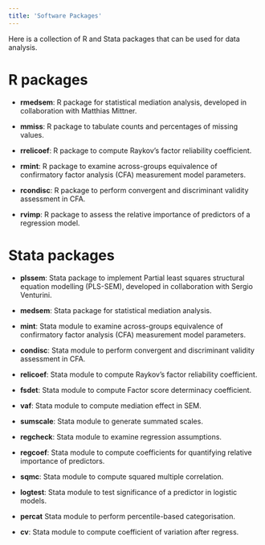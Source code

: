 ```yaml
---
title: 'Software Packages'
---
```


Here is a collection of R and Stata packages that can be used for data analysis.

# R packages

- **rmedsem**: R package for statistical mediation analysis, developed in collaboration with Matthias Mittner.

- **mmiss**: R package to tabulate counts and percentages of missing values.

- **rrelicoef**: R package to compute Raykov’s factor reliability coefficient.

- **rmint**: R package to examine across-groups equivalence of confirmatory factor analysis (CFA) measurement model parameters.

- **rcondisc**: R package to perform convergent and discriminant validity assessment in CFA.

- **rvimp**: R package to assess the relative importance of predictors of a regression model.



# Stata packages
- **plssem**: Stata package to implement Partial least squares structural equation modelling (PLS-SEM), developed in collaboration with Sergio Venturini.

- **medsem**: Stata package for statistical mediation analysis.

- **mint**: Stata module to examine across-groups equivalence of confirmatory factor analysis (CFA) measurement model parameters.

- **condisc**: Stata module to perform convergent and discriminant validity assessment in CFA.

- **relicoef**: Stata module to compute Raykov’s factor reliability coefficient.

- **fsdet**: Stata module to compute Factor score determinacy coefficient.

- **vaf**: Stata module to compute mediation effect in SEM.

- **sumscale**: Stata module to generate summated scales.

- **regcheck**: Stata module to examine regression assumptions.

- **regcoef**: Stata module to compute coefficients for quantifying relative importance of predictors.

- **sqmc**: Stata module to compute squared multiple correlation.

- **logtest**: Stata module to test significance of a predictor in logistic models.

- **percat** Stata module to perform percentile-based categorisation.

- **cv**: Stata module to compute coefficient of variation after regress.

